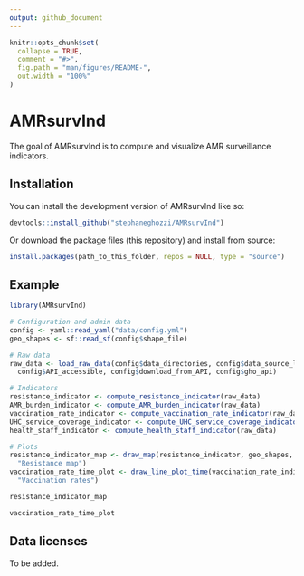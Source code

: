 ```yaml
---
output: github_document
---
```


<!-- README.md is generated from README.Rmd. Please edit that file -->

```r
knitr::opts_chunk$set(
  collapse = TRUE,
  comment = "#>",
  fig.path = "man/figures/README-",
  out.width = "100%"
)
```

# AMRsurvInd

<!-- badges: start -->
<!-- badges: end -->

The goal of AMRsurvInd is to compute and visualize AMR surveillance indicators.

## Installation

You can install the development version of AMRsurvInd like so:

``` r
devtools::install_github("stephaneghozzi/AMRsurvInd")
```

Or download the package files (this repository) and install from source:

``` r
install.packages(path_to_this_folder, repos = NULL, type = "source")
```

## Example

```r
library(AMRsurvInd)

# Configuration and admin data
config <- yaml::read_yaml("data/config.yml")
geo_shapes <- sf::read_sf(config$shape_file)

# Raw data
raw_data <- load_raw_data(config$data_directories, config$data_source_list,
  config$API_accessible, config$download_from_API, config$gho_api)

# Indicators
resistance_indicator <- compute_resistance_indicator(raw_data)
AMR_burden_indicator <- compute_AMR_burden_indicator(raw_data)
vaccination_rate_indicator <- compute_vaccination_rate_indicator(raw_data)
UHC_service_coverage_indicator <- compute_UHC_service_coverage_indicator(raw_data)
health_staff_indicator <- compute_health_staff_indicator(raw_data)

# Plots
resistance_indicator_map <- draw_map(resistance_indicator, geo_shapes, 
  "Resistance map")
vaccination_rate_time_plot <- draw_line_plot_time(vaccination_rate_indicator, 
  "Vaccination rates")
```


```r
resistance_indicator_map
```

```r
vaccination_rate_time_plot
```


## Data licenses

To be added.

